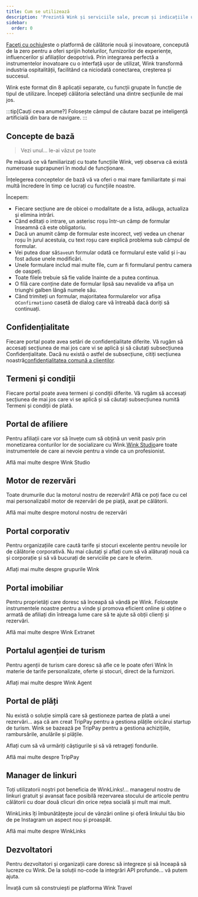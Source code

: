 ```yaml
---
title: Cum se utilizează
description: 'Prezintă Wink și serviciile sale, precum și indicațiile următoare.'
sidebar:
  order: 0
---
```


[Faceți cu ochiul](https://wink.travel)este o platformă de călătorie nouă și inovatoare, concepută de la zero pentru a oferi sprijin hotelurilor, furnizorilor de experiențe, influencerilor și afiliaților deopotrivă. Prin integrarea perfectă a instrumentelor inovatoare cu o interfață ușor de utilizat, Wink transformă industria ospitalității, facilitând ca niciodată conectarea, creșterea și succesul.

Wink este format din 8 aplicații separate, cu funcții grupate în funcție de tipul de utilizare.
Începeți călătoria selectând una dintre secțiunile de mai jos.

:::tip\[Cauți ceva anume?]
Folosește câmpul de căutare bazat pe inteligență artificială din bara de navigare.
:::

## Concepte de bază

> Vezi unul... le-ai văzut pe toate

Pe măsură ce vă familiarizați cu toate funcțiile Wink, veți observa că există numeroase suprapuneri în modul de funcționare.

Înțelegerea conceptelor de bază vă va oferi o mai mare familiaritate și mai multă încredere în timp ce lucrați cu funcțiile noastre.

Începem:

* Fiecare secțiune are de obicei o modalitate de a lista, adăuga, actualiza și elimina intrări.
* Când editați o intrare, un asterisc roșu<Badge text="*" variant="danger" size="large" />
  într-un câmp de formular înseamnă că este obligatoriu.
* Dacă un anumit câmp de formular este incorect, veți vedea un chenar roșu în jurul acestuia, cu text roșu care explică problema sub câmpul de formular.
* Vei putea doar să`Save`un formular odată ce formularul este valid și i-au fost aduse unele modificări.
* Unele formulare includ mai multe file, cum ar fi formularul pentru camera de oaspeți.
* Toate filele trebuie să fie valide înainte de a putea continua.
* O filă care conține date de formular lipsă sau nevalide va afișa un triunghi galben<Badge text="⚠️" variant="caution" size="large" />
  lângă numele său.
* Când trimiteți un formular, majoritatea formularelor vor afișa o`Confirmation`o casetă de dialog care vă întreabă dacă doriți să continuați.

## Confidențialitate

Fiecare portal poate avea setări de confidențialitate diferite. Vă rugăm să accesați secțiunea de mai jos care vi se aplică și să căutați subsecțiunea Confidențialitate. Dacă nu există o astfel de subsecțiune, citiți secțiunea noastră[confidențialitatea comună a clienților](/booking-engine/privacy).

## Termeni și condiții

Fiecare portal poate avea termeni și condiții diferite. Vă rugăm să accesați secțiunea de mai jos care vi se aplică și să căutați subsecțiunea numită Termeni și condiții de plată.

## Portal de afiliere

Pentru afiliații care vor să învețe cum să obțină un venit pasiv prin monetizarea conturilor lor de socializare cu Wink.[Wink Studio](https://studio.wink.travel)are toate instrumentele de care ai nevoie pentru a vinde ca un profesionist.

<LinkButton href="/studio/what-is-studio">
  Află mai multe despre Wink Studio
</LinkButton>


## Motor de rezervări

Toate drumurile duc la motorul nostru de rezervări! Află ce poți face cu cel mai personalizabil motor de rezervări de pe piață, axat pe călătorii.

<LinkButton href="/booking-engine/in-a-nutshell">
  Află mai multe despre motorul nostru de rezervări
</LinkButton>


## Portal corporativ

Pentru organizațiile care caută tarife și stocuri excelente pentru nevoile lor de călătorie corporativă. Nu mai căutați și aflați cum să vă alăturați nouă ca și corporație și să vă bucurați de serviciile pe care le oferim.

<LinkButton href="/corporate/what-is-group">
  Aflați mai multe despre grupurile Wink
</LinkButton>


## Portal imobiliar

Pentru proprietăți care doresc să înceapă să vândă pe Wink. Folosește instrumentele noastre pentru a vinde și promova eficient online și obține o armată de afiliați din întreaga lume care să te ajute să obții clienți și rezervări.

<LinkButton href="/extranet/what-is-extranet">
  Află mai multe despre Wink Extranet
</LinkButton>


## Portalul agenției de turism

Pentru agenții de turism care doresc să afle ce le poate oferi Wink în materie de tarife personalizate, oferte și stocuri, direct de la furnizori.

<LinkButton href="/travel-agent/what-is-agent">
  Aflați mai multe despre Wink Agent
</LinkButton>


## Portal de plăți

Nu există o soluție simplă care să gestioneze partea de plată a unei rezervări... așa că am creat TripPay pentru a gestiona plățile oricărui startup de turism. Wink se bazează pe TripPay pentru a gestiona achizițiile, rambursările, anulările și plățile.

Aflați cum să vă urmăriți câștigurile și să vă retrageți fondurile.

<LinkButton href="/payment/what-is-trip-pay">
  Află mai multe despre TripPay
</LinkButton>


## Manager de linkuri

Toți utilizatorii noștri pot beneficia de WinkLinks!... managerul nostru de linkuri gratuit și avansat face posibilă rezervarea stocului de articole pentru călătorii cu doar două clicuri din orice rețea socială și mult mai mult.

WinkLinks îți îmbunătățește jocul de vânzări online și oferă linkului tău bio de pe Instagram un aspect nou și proaspăt.

<LinkButton href="/link-manager/wink-links">
  Află mai multe despre WinkLinks
</LinkButton>


## Dezvoltatori

Pentru dezvoltatori și organizații care doresc să integreze și să înceapă să lucreze cu Wink. De la soluții no-code la integrări API profunde... vă putem ajuta.

<LinkButton href="/developers/build-on-wink">
  Învață cum să construiești pe platforma Wink Travel
</LinkButton>

